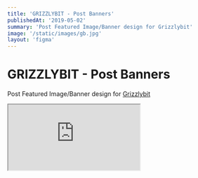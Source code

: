 ```yaml
---
title: 'GRIZZLYBIT - Post Banners'
publishedAt: '2019-05-02'
summary: 'Post Featured Image/Banner design for Grizzlybit'
image: '/static/images/gb.jpg'
layout: 'figma'
---
```


# GRIZZLYBIT - Post Banners

Post Featured Image/Banner design for [Grizzlybit](https://grizzlybit.info)

<iframe
  style={{ height: '450px', width: '100%' }}
  src="https://www.figma.com/embed?embed_host=share&url=https%3A%2F%2Fwww.figma.com%2Ffile%2Fc75wVH0R2zz0ulAnMp9vJZ%2FGRZZLYBIT-POSTS%3Fnode-id%3D0%253A1&chrome=DOCUMENTATION"
></iframe>

